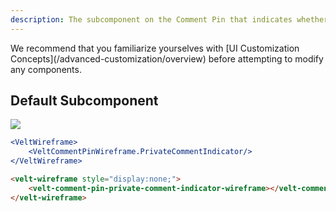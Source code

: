 ```yaml
---
description: The subcomponent on the Comment Pin that indicates whether the Comment is a Private Comment
---
```


<Note>
We recommend that you familiarize yourselves with [UI Customization Concepts](/advanced-customization/overview) before attempting to modify any components.
</Note>


## Default Subcomponent

![](/images/customization/Private_comments.png)

<RequestExample>

```jsx React / Next.js
<VeltWireframe>
    <VeltCommentPinWireframe.PrivateCommentIndicator/>
</VeltWireframe>
```


```HTML HTML
<velt-wireframe style="display:none;">
    <velt-comment-pin-private-comment-indicator-wireframe></velt-comment-pin-private-comment-indicator-wireframe>
</velt-wireframe>
```
</RequestExample>

